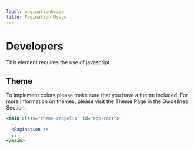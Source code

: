 ```yaml
---
label: paginationUsage
title: Pagination Usage
---
```


# Developers

This element requires the use of javascript.

## Theme

To implement colors please make sure that you have a theme included. For more information on themes, please visit the Theme Page in the Guidelines Section.

```jsx
<main class="theme-zeppelin" id="app-root">
  ...
  <Pagination />
  ...
</main>
```
